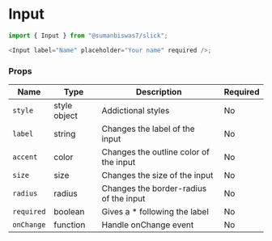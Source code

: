 <!-- Custom-MDX-Documentation.mdx -->

# Input

```js
import { Input } from "@sumanbiswas7/slick";

<Input label="Name" placeholder="Your name" required />;
```

### Props

| Name       | Type         | Description                            | Required |
| ---------- | ------------ | -------------------------------------- | -------- |
| `style`    | style object | Addictional styles                     | No       |
| `label`    | string       | Changes the label of the input         | No       |
| `accent`   | color        | Changes the outline color of the input | No       |
| `size`     | size         | Changes the size of the input          | No       |
| `radius`   | radius       | Changes the border-radius of the input | No       |
| `required` | boolean      | Gives a \* following the label         | No       |
| `onChange` | function     | Handle onChange event                  | No       |
